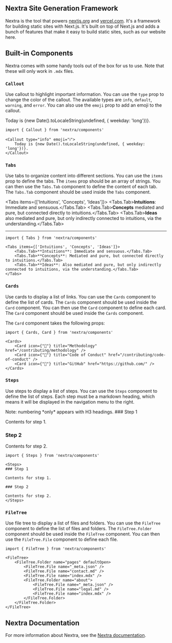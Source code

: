 ## Nextra Site Generation Framework

Nextra is the tool that powers [nextjs.org](https://nextjs.org) and [vercel.com](https://vercel.com). It's a framework for building static sites with Next.js. It's built on top of Next.js and adds a bunch of features that make it easy to build static sites, such as our website here.

## Built-in Components

Nextra comes with some handy tools out of the box for us to use. Note that these will only work in `.mdx` files.

### `Callout`

Use callout to highlight important information. You can use the `type` prop to change the color of the callout. The available types are `info`, `default`, `warning`, and `error`. You can also use the `emoji` prop to add an emoji to the callout.

 
<Callout type="info" emoji="ℹ️">
    Today is {new Date().toLocaleString(undefined, { weekday: 'long'})}.
</Callout>

```mdx
import { Callout } from 'nextra/components'
 
<Callout type="info" emoji="ℹ️">
    Today is {new Date().toLocaleString(undefined, { weekday: 'long'})}.
</Callout>
```

### `Tabs`

Use tabs to organize content into different sections. You can use the `items` prop to define the tabs. The `items` prop should be an array of strings. You can then use the `Tabs.Tab` component to define the content of each tab. The `Tabs.Tab` component should be used inside the `Tabs` component.

 
<Tabs items={['Intuitions', 'Concepts', 'Ideas']}>
    <Tabs.Tab>**Intuitions**: Immediate and sensuous.</Tabs.Tab>
    <Tabs.Tab>**Concepts** mediated and pure, but connected directly to intuitions.</Tabs.Tab>
    <Tabs.Tab>**Ideas** also mediated and pure, but only indirectly connected to intuitions, via the understanding.</Tabs.Tab>
</Tabs>

---

```mdx
import { Tabs } from 'nextra/components'
 
<Tabs items={['Intuitions', 'Concepts', 'Ideas']}>
    <Tabs.Tab>**Intuitions**: Immediate and sensuous.</Tabs.Tab>
    <Tabs.Tab>**Concepts**: Mediated and pure, but connected directly to intuitions.</Tabs.Tab>
    <Tabs.Tab>**Ideas**: Also mediated and pure, but only indirectly connected to intuitions, via the understanding.</Tabs.Tab>
</Tabs>
```

### `Cards`

Use cards to display a list of links. You can use the `Cards` component to define the list of cards. The `Cards` component should be used inside the `Card` component. You can then use the `Card` component to define each card. The `Card` component should be used inside the `Cards` component.

 
<Cards>
    <Card icon={"📄"} title="Methodology" href="/contributing/methodology" />
    <Card icon={"📜"} title="Code of Conduct" href="/contributing/code-of-conduct" />
    <Card icon={"📎"} title="GitHub" href="https://github.com/" />
</Cards>

The `Card` component takes the following props:

```mdx
import { Cards, Card } from 'nextra/components'
 
<Cards>
    <Card icon={"📄"} title="Methodology" href="/contributing/methodology" />
    <Card icon={"📜"} title="Code of Conduct" href="/contributing/code-of-conduct" />
    <Card icon={"📎"} title="GitHub" href="https://github.com/" />
</Cards>
```

### `Steps`

Use steps to display a list of steps. You can use the `Steps` component to define the list of steps. Each step must be a markdown heading, which means it will be displayed in the navigation menu to the right. 

<Callout type="info" emoji="ℹ️">
    Note: numbering *only* appears with H3 headings. 
</Callout>

 
<Steps>
### Step 1
 
Contents for step 1.
 
### Step 2
 
Contents for step 2.
</Steps>

```mdx
import { Steps } from 'nextra/components'
 
<Steps>
### Step 1
 
Contents for step 1.
 
### Step 2
 
Contents for step 2.
</Steps>
```

### `FileTree`

Use file tree to display a list of files and folders. You can use the `FileTree` component to define the list of files and folders. The `FileTree.Folder` component should be used inside the `FileTree` component. You can then use the `FileTree.File` component to define each file.

 
<FileTree>
    <FileTree.Folder name="pages" defaultOpen>
        <FileTree.File name="_meta.json" />
        <FileTree.File name="contact.md" />
        <FileTree.File name="index.mdx" />
        <FileTree.Folder name="about">
            <FileTree.File name="_meta.json" />
            <FileTree.File name="legal.md" />
            <FileTree.File name="index.mdx" />
        </FileTree.Folder>
    </FileTree.Folder>
</FileTree>

```mdx
import { FileTree } from 'nextra/components'
 
<FileTree>
    <FileTree.Folder name="pages" defaultOpen>
        <FileTree.File name="_meta.json" />
        <FileTree.File name="contact.md" />
        <FileTree.File name="index.mdx" />
        <FileTree.Folder name="about">
            <FileTree.File name="_meta.json" />
            <FileTree.File name="legal.md" />
            <FileTree.File name="index.mdx" />
        </FileTree.Folder>
    </FileTree.Folder>
</FileTree>
```

## Nextra Documentation

For more information about Nextra, see the [Nextra documentation](https://nextra.site/docs).
